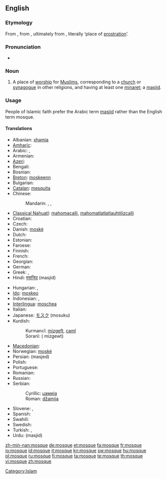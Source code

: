 {{wikipedia}}
==English==

===Etymology===
From {{etyl|fr}} {{term|mosquée|lang=fr}}, from {{etyl|it}} {{term|moschea|lang=it}}, ultimately from {{etyl|ar}} {{term|مسجد|sc=Arab|lang=ar|tr=masjid}}, literally ‘place of [[prostration]]’.

===Pronunciation===
* {{audio|en-us-mosque.ogg|Audio (US)}}

===Noun===
{{en-noun}}

# {{Islam}} A place of [[worship]] for [[Muslim]]s, corresponding to a [[church]] or [[synagogue]] in other religions, and having at least one [[minaret]]; a [[masjid]].

===Usage===
{{rfc-header|Usage|lang=en}}

People of Islamic faith prefer the Arabic term [[masjid]] rather than the English term mosque.

====Translations====
{{trans-top|a place of worship for muslims}}
* Albanian: [[xhamia]]
* [[Amharic]]: {{tø|am|መስጊድ|tr=mäsgid|sc=Ethi}}
* Arabic: {{t-|ar|مسجد|m|tr=masjid|sc=Arab}},  {{t-|ar|جامع|m|tr=jaami`|sc=Arab}}
* Armenian: {{t-|hy|մզկիթ|tr=mzkit’|sc=Armn|xs=Armenian}}
* [[Azeri]]: {{t+|az|məscid|xs=Azeri}}
* Bengali: {{tø|bn|মসজিদ|tr=masjid|sc=Beng}}
* Bosnian: {{t-|bs|džamija|f}}
* [[Breton]]: [[moskeenn]] {{f}}
* Bulgarian: {{t+|bg|джамия|f|sc=Cyrl}}
* [[Catalan]]: [[mesquita]] {{f}}
* Chinese:
*: Mandarin: {{t-|cmn|清真寺|tr=qīngzhēnsì|sc=Hani|xs=Mandarin}},  {{t|cmn|禮拜寺|sc=Hani|xs=Mandarin}},  {{t|cmn|礼拜寺|tr=lǐbàisì|sc=Hani|xs=Mandarin}}
* [[Classical Nahuatl]]: [[mahomacalli]], [[mahomatlatlatlauhtilizcalli]]
* Croatian: {{t-|hr|džamija|f}}
* Czech: {{t+|cs|mešita|f}}
* Danish: [[moské]]
* Dutch: {{t+|nl|moskee|f}}
* Estonian: {{t-|et|mošee}}
* Faroese: {{t-|fo|moska|f|xs=Faroese}}
* Finnish: {{t+|fi|moskeija}}
* French: {{t+|fr|mosquée|f}}
* Georgian: {{t-|ka|მეჩეთი|tr=meč’et’i|xs=Georgian}}
* German: {{t+|de|Moschee|f}}
* Greek: {{t|el|τέμενος|n|tr=témenos|sc=Grek}}, {{t+|el|τζαμί|n|tr=tzamí|sc=Grek}}
* Hindi: [[मसजिद]] (masjid)
{{trans-mid}}
* Hungarian: {{t+|hu|dzsámi}}, {{t+|hu|mecset}}
* [[Ido]]: [[moskeo]]
* Indonesian: {{t+|id|mesjid|xs=Indonesian}}, {{t+|id|masjid|xs=Indonesian}}
* [[Interlingua]]: [[moschea]]
* Italian: {{t-|it|moschea}}
* Japanese: [[モスク]] (mosuku)
* Kurdish:
*: Kurmancî: [[mizgeft]], [[camî]]
*: Soranî: {{ku-Arab|[[مزگه‌وت]]}}( mizgewt)
* [[Macedonian]]: {{t-|mk|џамија|f|tr=džámija|sc=Cyrl|xs=Macedonian}}
* Norwegian: [[moské]]
* Persian: {{fa-Arab|[[مسجد]]}} (masjed)
* Polish: {{t+|pl|meczet|m}}
* Portuguese: {{t+|pt|mesquita}}
* Romanian: {{t-|ro|moschee|f}}
* Russian: {{t+|ru|мечеть|f|tr=mečét'|sc=Cyrl}}
* Serbian:
*: Cyrillic: [[џамија#Serbian|џамија]] {{f}}
*: Roman: [[džamija#Serbian|džamija]] {{f}}
* Slovene: {{t+|sl|mošeja|f}}, {{t+|sl|džamija|f}}
* Spanish: {{t+|es|mezquita}}
* Swahili: {{t|sw|msikiti|xs=Swahili}}
* Swedish: {{t+|sv|moské}}
* Turkish: {{t+|tr|cami}}, {{t+|tr|mescit}}
* Urdu: {{ur-Arab|[[مسجد]]}} (masjid)
{{trans-bottom}}

[[Category:Islam]]

[[zh-min-nan:mosque]]
[[de:mosque]]
[[et:mosque]]
[[fa:mosque]]
[[fr:mosque]]
[[io:mosque]]
[[id:mosque]]
[[it:mosque]]
[[kn:mosque]]
[[sw:mosque]]
[[hu:mosque]]
[[pl:mosque]]
[[ru:mosque]]
[[fi:mosque]]
[[ta:mosque]]
[[te:mosque]]
[[th:mosque]]
[[vi:mosque]]
[[zh:mosque]]